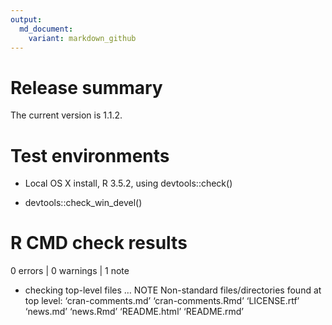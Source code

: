 ```yaml
---
output:
  md_document:
    variant: markdown_github
---
```


# Release summary

The current version is 1.1.2. 

# Test environments

* Local OS X install, R 3.5.2, using devtools::check()

* devtools::check_win_devel()

# R CMD check results

0 errors | 0 warnings | 1 note

* checking top-level files ... NOTE
Non-standard files/directories found at top level:
  ‘cran-comments.md’ ‘cran-comments.Rmd’ ‘LICENSE.rtf’ ‘news.md’
  ‘news.Rmd’ ‘README.html’ ‘README.rmd’

